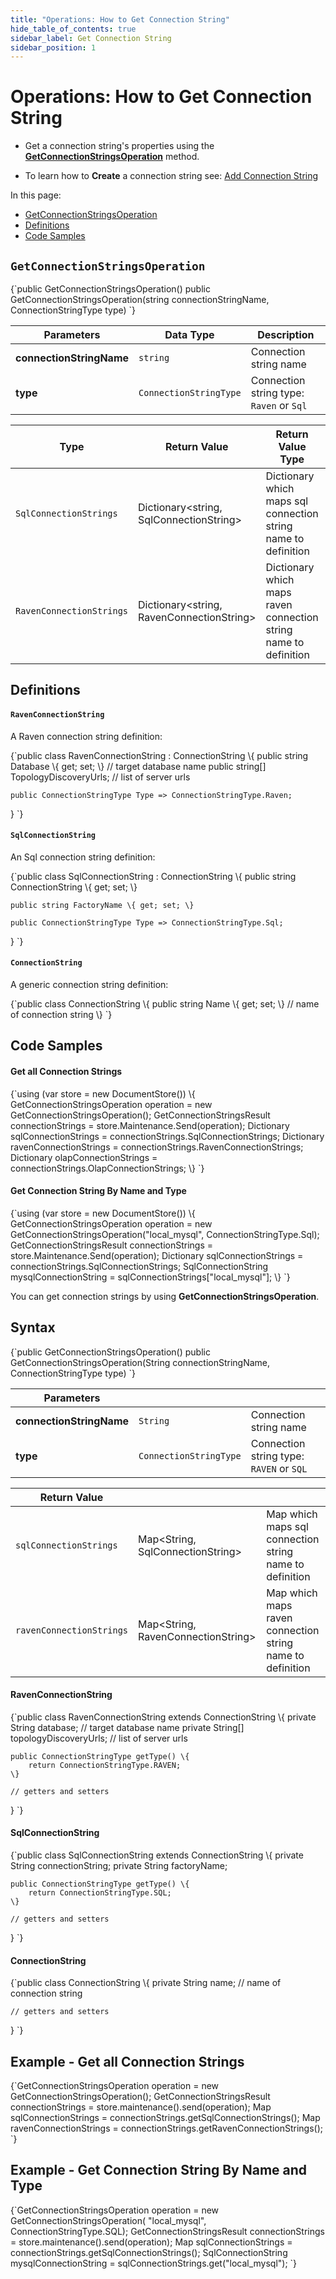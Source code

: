 ---
title: "Operations: How to Get Connection String"
hide_table_of_contents: true
sidebar_label: Get Connection String
sidebar_position: 1
---




# Operations: How to Get Connection String
<LanguageSwitcher supportedLanguages={supportedLanguages} />
<LanguageContent language="csharp">


* Get a connection string's properties using the [**GetConnectionStringsOperation**](../../../../client-api/operations/maintenance/connection-strings/get-connection-string.mdx#getconnectionstringsoperation) method.

* To learn how to **Create** a connection string see: [Add Connection String](../../../../client-api/operations/maintenance/connection-strings/add-connection-string.mdx)

In this page:

* [GetConnectionStringsOperation](../../../../client-api/operations/maintenance/connection-strings/get-connection-string.mdx#getconnectionstringsoperation)  
* [Definitions](../../../../client-api/operations/maintenance/connection-strings/get-connection-string.mdx#definitions)
* [Code Samples](../../../../client-api/operations/maintenance/connection-strings/get-connection-string.mdx#code-samples)

## `GetConnectionStringsOperation`

<TabItem value="get_connection_strings" label="get_connection_strings">
<CodeBlock language="csharp">
{`public GetConnectionStringsOperation()
public GetConnectionStringsOperation(string connectionStringName, ConnectionStringType type)
`}
</CodeBlock>
</TabItem>

| Parameters | Data Type | Description |
| ------------- | ----- | ---- |
| **connectionStringName** | `string` | Connection string name |
| **type** | `ConnectionStringType` | Connection string type: `Raven` or `Sql` |


| Type | Return Value | Return Value Type | Description |
| ---- | ------------- | ----- | --- |
| `SqlConnectionStrings` | Dictionary&lt;string, SqlConnectionString&gt; | Dictionary which maps sql connection string name to definition |
| `RavenConnectionStrings` | Dictionary&lt;string, RavenConnectionString&gt; | Dictionary which maps raven connection string name to definition |




## Definitions

#### `RavenConnectionString`

A Raven connection string definition:

<TabItem value="raven_connection_string" label="raven_connection_string">
<CodeBlock language="csharp">
{`public class RavenConnectionString : ConnectionString
\{
    public string Database \{ get; set; \} // target database name
    public string[] TopologyDiscoveryUrls; // list of server urls

    public ConnectionStringType Type => ConnectionStringType.Raven;

\}
`}
</CodeBlock>
</TabItem>

#### `SqlConnectionString`

An Sql connection string definition:

<TabItem value="sql_connection_string" label="sql_connection_string">
<CodeBlock language="csharp">
{`public class SqlConnectionString : ConnectionString
\{
    public string ConnectionString \{ get; set; \}

    public string FactoryName \{ get; set; \}

    public ConnectionStringType Type => ConnectionStringType.Sql;

\}
`}
</CodeBlock>
</TabItem>

#### `ConnectionString`

A generic connection string definition:

<TabItem value="connection_string" label="connection_string">
<CodeBlock language="csharp">
{`public class ConnectionString
\{
    public string Name \{ get; set; \} // name of connection string        
\}
`}
</CodeBlock>
</TabItem>



## Code Samples

#### Get all Connection Strings

<TabItem value="get_all_connection_strings" label="get_all_connection_strings">
<CodeBlock language="csharp">
{`using (var store = new DocumentStore())
\{
    GetConnectionStringsOperation operation = new GetConnectionStringsOperation();
    GetConnectionStringsResult connectionStrings = store.Maintenance.Send(operation);
    Dictionary<string, SqlConnectionString> sqlConnectionStrings = connectionStrings.SqlConnectionStrings;
    Dictionary<string, RavenConnectionString> ravenConnectionStrings = connectionStrings.RavenConnectionStrings;
    Dictionary<string, OlapConnectionString> olapConnectionStrings = connectionStrings.OlapConnectionStrings;
\}
`}
</CodeBlock>
</TabItem>

#### Get Connection String By Name and Type

<TabItem value="get_connection_string_by_name" label="get_connection_string_by_name">
<CodeBlock language="csharp">
{`using (var store = new DocumentStore())
\{
    GetConnectionStringsOperation operation =
        new GetConnectionStringsOperation("local_mysql", ConnectionStringType.Sql);
    GetConnectionStringsResult connectionStrings = store.Maintenance.Send(operation);
    Dictionary<string, SqlConnectionString> sqlConnectionStrings = connectionStrings.SqlConnectionStrings;
    SqlConnectionString mysqlConnectionString = sqlConnectionStrings["local_mysql"];
\}
`}
</CodeBlock>
</TabItem>





</LanguageContent>
<LanguageContent language="java">


You can get connection strings by using **GetConnectionStringsOperation**.

## Syntax

<TabItem value="get_connection_strings" label="get_connection_strings">
<CodeBlock language="java">
{`public GetConnectionStringsOperation()
public GetConnectionStringsOperation(String connectionStringName, ConnectionStringType type)
`}
</CodeBlock>
</TabItem>

| Parameters | | |
| ------------- | ----- | ---- |
| **connectionStringName** | `String` | Connection string name |
| **type** | `ConnectionStringType` | Connection string type: `RAVEN` or `SQL` |


| Return Value | | |
| ------------- | ----- | --- |
| `sqlConnectionStrings` | Map&lt;String, SqlConnectionString&gt; | Map which maps sql connection string name to definition |
| `ravenConnectionStrings` | Map&lt;String, RavenConnectionString&gt; | Map which maps raven connection string name to definition |


#### RavenConnectionString 

<TabItem value="raven_connection_string" label="raven_connection_string">
<CodeBlock language="java">
{`public class RavenConnectionString extends ConnectionString \{
    private String database; // target database name
    private String[] topologyDiscoveryUrls; // list of server urls

    public ConnectionStringType getType() \{
        return ConnectionStringType.RAVEN;
    \}

    // getters and setters
\}
`}
</CodeBlock>
</TabItem>

#### SqlConnectionString

<TabItem value="sql_connection_string" label="sql_connection_string">
<CodeBlock language="java">
{`public class SqlConnectionString extends ConnectionString \{
    private String connectionString;
    private String factoryName;

    public ConnectionStringType getType() \{
        return ConnectionStringType.SQL;
    \}

    // getters and setters
\}
`}
</CodeBlock>
</TabItem>

#### ConnectionString

<TabItem value="connection_string" label="connection_string">
<CodeBlock language="java">
{`public class ConnectionString \{
    private String name; // name of connection string

    // getters and setters
\}
`}
</CodeBlock>
</TabItem>

## Example - Get all Connection Strings

<TabItem value="get_all_connection_strings" label="get_all_connection_strings">
<CodeBlock language="java">
{`GetConnectionStringsOperation operation = new GetConnectionStringsOperation();
GetConnectionStringsResult connectionStrings = store.maintenance().send(operation);
Map<String, SqlConnectionString> sqlConnectionStrings =
    connectionStrings.getSqlConnectionStrings();
Map<String, RavenConnectionString> ravenConnectionStrings =
    connectionStrings.getRavenConnectionStrings();
`}
</CodeBlock>
</TabItem>

## Example - Get Connection String By Name and Type

<TabItem value="get_connection_string_by_name" label="get_connection_string_by_name">
<CodeBlock language="java">
{`GetConnectionStringsOperation operation = new GetConnectionStringsOperation(
    "local_mysql", ConnectionStringType.SQL);
GetConnectionStringsResult connectionStrings = store.maintenance().send(operation);
Map<String, SqlConnectionString> sqlConnectionStrings =
    connectionStrings.getSqlConnectionStrings();
SqlConnectionString mysqlConnectionString = sqlConnectionStrings.get("local_mysql");
`}
</CodeBlock>
</TabItem>


</LanguageContent>

<!---
### Connection Strings
- [Add](../../../../client-api/operations/maintenance/connection-strings/add-connection-string)
- [Remove](../../../../client-api/operations/maintenance/connection-strings/remove-connection-string)


-->